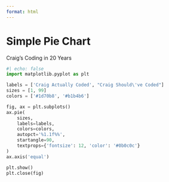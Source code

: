 ```yaml
---
format: html
---
```


# Simple Pie Chart

Craig's Coding in 20 Years

```python
#| echo: false
import matplotlib.pyplot as plt

labels = ['Craig Actually Coded', "Craig Should\'ve Coded"]
sizes = [1, 99]
colors = ['#1d70b8', '#b1b4b6']

fig, ax = plt.subplots()
ax.pie(
    sizes,
    labels=labels,
    colors=colors,
    autopct='%1.1f%%',
    startangle=90,
    textprops={'fontsize': 12, 'color': '#0b0c0c'}
)
ax.axis('equal')

plt.show()
plt.close(fig)
```
